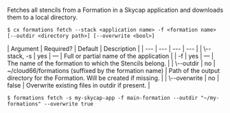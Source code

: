 Fetches all stencils from a Formation in a Skycap application and downloads them to a local directory.

<Tabs >
<Tab label="Usage">

```shell
$ cx formations fetch --stack <application name> -f <formation name> [--outdir <directory path>] [--overwrite <bool>]
```
</Tab>
    
<Tab label="arguments">
| Argument | Required? | Default | Description |
|  ---  |  ---  |  ---  |  ---  |
| \--stack, -s <application name> | yes | — | Full or partial name of the application |
| -f <formation name> | yes | — | The name of the formation to which the Stencils belong. |
| \--outdir <directory path> | no | ~/cloud66/formations (suffixed by the formation name) | Path of the output directory for the Formation. Will be created if missing. |
| \--overwrite <bool> | no | false | Overwrite existing files in outdir if present. |
</Tab>
<Tab label="examples">

```shell
$ formations fetch -s my-skycap-app -f main-formation --outdir "~/my-formations" --overwrite true
```

</Tab>
</Tabs>